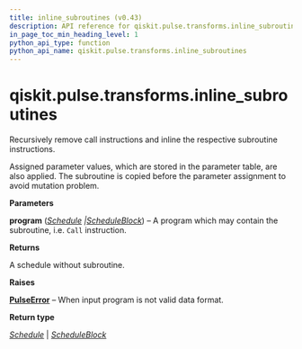 ```yaml
---
title: inline_subroutines (v0.43)
description: API reference for qiskit.pulse.transforms.inline_subroutines in qiskit v0.43
in_page_toc_min_heading_level: 1
python_api_type: function
python_api_name: qiskit.pulse.transforms.inline_subroutines
---
```


<span id="qiskit-pulse-transforms-inline-subroutines" />

# qiskit.pulse.transforms.inline\_subroutines

<Function id="qiskit.pulse.transforms.inline_subroutines" isDedicatedPage={true} github="https://github.com/qiskit/qiskit/tree/stable/0.24/qiskit/pulse/transforms/canonicalization.py" signature="inline_subroutines(program)">
  Recursively remove call instructions and inline the respective subroutine instructions.

  Assigned parameter values, which are stored in the parameter table, are also applied. The subroutine is copied before the parameter assignment to avoid mutation problem.

  **Parameters**

  **program** ([*Schedule*](qiskit.pulse.Schedule "qiskit.pulse.schedule.Schedule")  *|*[*ScheduleBlock*](qiskit.pulse.ScheduleBlock "qiskit.pulse.schedule.ScheduleBlock")) – A program which may contain the subroutine, i.e. `Call` instruction.

  **Returns**

  A schedule without subroutine.

  **Raises**

  [**PulseError**](pulse#qiskit.pulse.PulseError "qiskit.pulse.PulseError") – When input program is not valid data format.

  **Return type**

  [*Schedule*](qiskit.pulse.Schedule "qiskit.pulse.schedule.Schedule") | [*ScheduleBlock*](qiskit.pulse.ScheduleBlock "qiskit.pulse.schedule.ScheduleBlock")
</Function>

